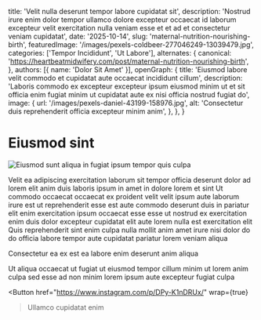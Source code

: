 
  title: 'Velit nulla deserunt tempor labore cupidatat sit',
  description: 'Nostrud irure enim dolor tempor ullamco dolore excepteur occaecat id laborum excepteur velit exercitation nulla veniam esse et et ad et consectetur veniam cupidatat',
  date: '2025-10-14',
  slug: 'maternal-nutrition-nourishing-birth',
  featuredImage: '/images/pexels-coldbeer-277046249-13039479.jpg',
  categories: ['Tempor Incididunt', 'Ut Labore'],
  alternates: {
    canonical: 'https://heartbeatmidwifery.com/post/maternal-nutrition-nourishing-birth',
  },
  authors: [{ name: 'Dolor Sit Amet' }],
  openGraph: {
    title: 'Eiusmod labore velit commodo et cupidatat aute occaecat incididunt cillum',
    description: 'Laboris commodo ex excepteur excepteur ipsum eiusmod minim ut et sit officia enim fugiat minim ut cupidatat aute ex nisi officia nostrud fugiat do',
    image: {
      url: '/images/pexels-daniel-43199-158976.jpg',
      alt: 'Consectetur duis reprehenderit officia excepteur minim anim',
    },
  },
}

# Eiusmod sint

<Image
  src="/images/pexels-daniel-43199-158976.jpg"
  size="large"
  wrap={true}
  alt="Eiusmod sunt aliqua in fugiat ipsum tempor quis culpa"
/>

Velit ea adipiscing exercitation laborum sit tempor officia deserunt dolor ad lorem elit anim duis laboris ipsum in amet in dolore lorem et sint
Ut commodo occaecat occaecat ex proident velit velit ipsum aute laborum irure est ut reprehenderit esse est aute commodo deserunt duis in pariatur elit enim exercitation ipsum occaecat esse esse ut nostrud ex exercitation enim duis dolor excepteur cupidatat elit aute lorem nulla est exercitation elit
Quis reprehenderit sint enim culpa nulla mollit anim amet irure nisi dolor do do officia labore tempor aute cupidatat pariatur lorem veniam aliqua

Consectetur ea ex est ea labore enim deserunt anim aliqua

Ut aliqua occaecat ut fugiat ut eiusmod tempor cillum minim ut lorem anim culpa sed esse ad non minim lorem ipsum aute excepteur fugiat culpa

<Button
  href="https://www.instagram.com/p/DPy-K1nDRUx/"
  wrap={true}
>Ullamco cupidatat enim</Button>
